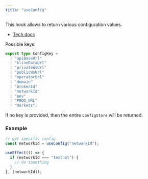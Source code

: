 ```yaml
---
title: "useConfig"
---
```


This hook allows to return various configuration values.

- [Tech docs](/sdks/tech-doc/modules/orderly_network_hooks#useconfig)

Possible keys:

```ts
export type ConfigKey =
  | "apiBaseUrl"
  | "klineDataUrl"
  | "privateWsUrl"
  | "publicWsUrl"
  | "operatorUrl"
  | "domain"
  | "brokerId"
  | "networkId"
  | "env"
  | "PROD_URL"
  | "markets";
```

If no key is provided, then the entire `ConfigStore` will be returned.

### Example

```ts
// get specific config
const networkId = useConfig("networkId");

useEffect(() => {
  if (networkId === "testnet") {
    // do something
  }
}, [networkId]);
```
